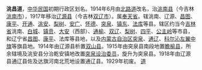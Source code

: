 '''洮昌道'''，[[中华民国|中华民国]]初期行政区划名。1914年6月由[[北路道|北路道]]改名，治[[洮南县|洮南县]]（今吉林[[洮南市|洮南市]]），1917年移治[[辽源县|辽源县]]（今吉林[[双辽市|双辽市]]）。属[[奉天省|奉天省]]。辖洮南、辽源、[[昌图|昌图]]、[[康平|康平]]、[[开通|开通]]、[[洮安|洮安]]、[[梨树|梨树]]、[[安广|安广]]、[[怀德|怀德]]、[[突泉|突泉]]、[[镇东|镇东]]、[[法库|法库]]等县。辖区约当今[[吉林省|吉林省]]洮南、[[白城|白城]]、[[镇贲|镇贲]]、[[大安市|大安]]（西部）、[[通榆|通榆]]、[[双辽|双辽]]、[[梨树|梨树]]、[[四平|四平]]、[[公主岭|公主岭]]等市县，和辽宁省[[昌图|昌图]]、[[康平|康平]]、法库等县地，以及[[内蒙古自治区|内蒙古自治区]][[突泉|突泉]]、[[通辽|通辽]]、[[科尔沁左翼中旗|科尔沁左翼中旗]]等旗县地。1914年由辽源县析置[[双山县|双山县]]。1915年由突泉县南段地置[[瞻榆县|瞻榆县]]，所余辖境及洮安县分治乾安镇地改置[[突泉设治委员|突泉设治委员]]，旋升为突泉县。1918年由辽源县通辽县佐及达旗河南北荒地设置通辽县。1929年初废。
{{辽宁省历史二级政区}}
{{中華民國的道|nocat}}
[[category:中華民國大陸時期行政區劃|道]]